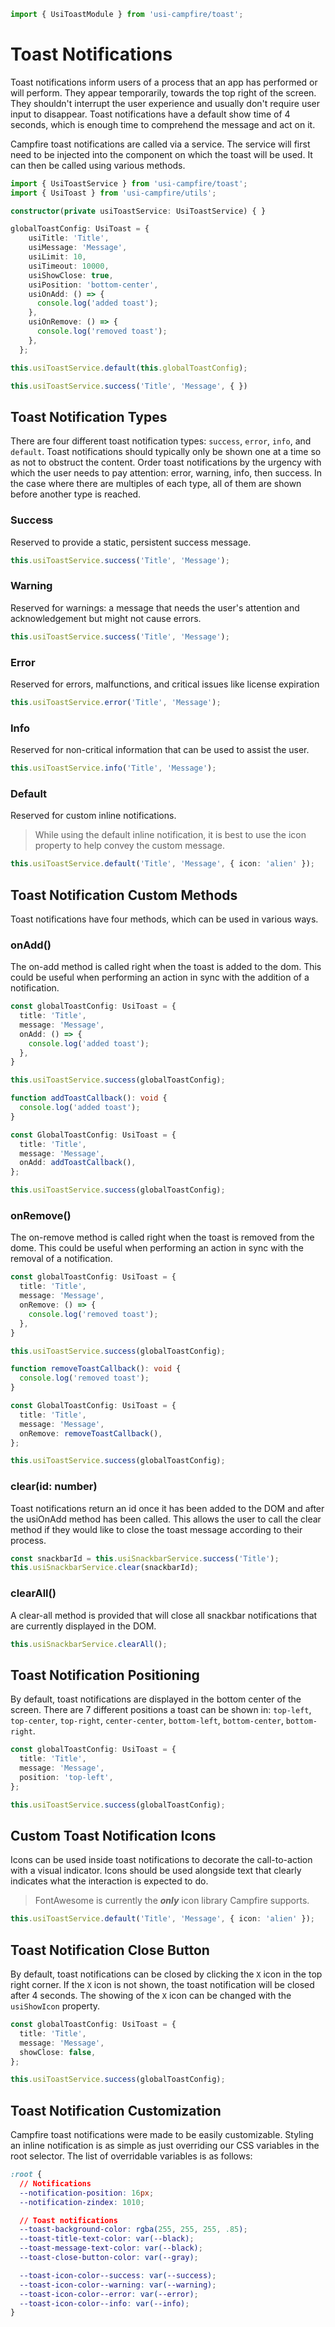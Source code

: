 ```ts
import { UsiToastModule } from 'usi-campfire/toast';
```

# Toast Notifications
Toast notifications inform users of a process that an app has performed or will perform. They appear temporarily, towards the top right of the screen. They
shouldn't interrupt the user experience and usually don't require user input to disappear. Toast notifications have a default show time of 4 seconds, which is
enough time to comprehend the message and act on it.

Campfire toast notifications are called via a service. The service will first need to be injected into the component on which the toast will be used. It can
then be called using various methods.

```ts
import { UsiToastService } from 'usi-campfire/toast';
import { UsiToast } from 'usi-campfire/utils';

constructor(private usiToastService: UsiToastService) { }

globalToastConfig: UsiToast = {
    usiTitle: 'Title',
    usiMessage: 'Message',
    usiLimit: 10,
    usiTimeout: 10000,
    usiShowClose: true,
    usiPosition: 'bottom-center',
    usiOnAdd: () => {
      console.log('added toast');
    },
    usiOnRemove: () => {
      console.log('removed toast');
    },
  };

this.usiToastService.default(this.globalToastConfig);

this.usiToastService.success('Title', 'Message', { })
```

## Toast Notification Types
There are four different toast notification types: `success`, `error`, `info`, and `default`. Toast notifications should typically only be shown one at a
time so as not to obstruct the content. Order toast notifications by the urgency with which the user needs to pay attention: error, warning, info, then
success. In the case where there are multiples of each type, all of them are shown before another type is reached.

### Success
Reserved to provide a static, persistent success message.

```ts
this.usiToastService.success('Title', 'Message');
```

### Warning
Reserved for warnings: a message that needs the user's attention and acknowledgement but might not cause errors.

```ts
this.usiToastService.success('Title', 'Message');
```

### Error
Reserved for errors, malfunctions, and critical issues like license expiration

```ts
this.usiToastService.error('Title', 'Message');
```

### Info
Reserved for non-critical information that can be used to assist the user.

```ts
this.usiToastService.info('Title', 'Message');
```

### Default
Reserved for custom inline notifications.

> While using the default inline notification, it is best to use the icon property to help convey the custom message.

```ts
this.usiToastService.default('Title', 'Message', { icon: 'alien' });
```

## Toast Notification Custom Methods
Toast notifications have four methods, which can be used in various ways.

### onAdd()
The on-add method is called right when the toast is added to the dom. This could be useful when performing an action in sync with the addition of a
notification.

```ts
const globalToastConfig: UsiToast = {
  title: 'Title',
  message: 'Message',
  onAdd: () => {
    console.log('added toast');
  },
}

this.usiToastService.success(globalToastConfig);
```

```ts
function addToastCallback(): void {
  console.log('added toast');
}

const GlobalToastConfig: UsiToast = {
  title: 'Title',
  message: 'Message',
  onAdd: addToastCallback(),
};

this.usiToastService.success(globalToastConfig);
```

### onRemove()
The on-remove method is called right when the toast is removed from the dome. This could be useful when performing an action in sync with the removal of a
notification.

```ts
const globalToastConfig: UsiToast = {
  title: 'Title',
  message: 'Message',
  onRemove: () => {
    console.log('removed toast');
  },
}

this.usiToastService.success(globalToastConfig);
```

```ts
function removeToastCallback(): void {
  console.log('removed toast');
}

const GlobalToastConfig: UsiToast = {
  title: 'Title',
  message: 'Message',
  onRemove: removeToastCallback(),
};

this.usiToastService.success(globalToastConfig);
```

### clear(id: number)
Toast notifications return an id once it has been added to the DOM and after the usiOnAdd method has been called. This allows the user to call the clear method
if they would like to close the toast message according to their process.

```ts
const snackbarId = this.usiSnackbarService.success('Title');
this.usiSnackbarService.clear(snackbarId);
```

### clearAll()
A clear-all method is provided that will close all snackbar notifications that are currently displayed in the DOM.

```ts
this.usiSnackbarService.clearAll();
```

## Toast Notification Positioning
By default, toast notifications are displayed in the bottom center of the screen. There are 7 different positions a toast can be shown in: `top-left`,
`top-center`, `top-right`, `center-center`, `bottom-left`, `bottom-center`, `bottom-right`.

```ts
const globalToastConfig: UsiToast = {
  title: 'Title',
  message: 'Message',
  position: 'top-left',
};

this.usiToastService.success(globalToastConfig);
```

## Custom Toast Notification Icons
Icons can be used inside toast notifications to decorate the call-to-action with a visual indicator. Icons should be
used alongside text that clearly indicates what the interaction is expected to do.

> FontAwesome is currently the ***only*** icon library Campfire supports.

```ts
this.usiToastService.default('Title', 'Message', { icon: 'alien' });
```

## Toast Notification Close Button
By default, toast notifications can be closed by clicking the `X` icon in the top right corner. If the `X` icon is not shown, the toast notification will be
closed after 4 seconds. The showing of the `X` icon can be changed with the `usiShowIcon` property.

```ts
const globalToastConfig: UsiToast = {
  title: 'Title',
  message: 'Message',
  showClose: false,
};

this.usiToastService.success(globalToastConfig);
```

## Toast Notification Customization
Campfire toast notifications were made to be easily customizable. Styling an inline notification is as simple as just overriding our CSS variables in the root
selector. The list of overridable variables is as follows:

```css
:root {
  // Notifications
  --notification-position: 16px;
  --notification-zindex: 1010;

  // Toast notifications
  --toast-background-color: rgba(255, 255, 255, .85);
  --toast-title-text-color: var(--black);
  --toast-message-text-color: var(--black);
  --toast-close-button-color: var(--gray);

  --toast-icon-color--success: var(--success);
  --toast-icon-color--warning: var(--warning);
  --toast-icon-color--error: var(--error);
  --toast-icon-color--info: var(--info);
}
```
